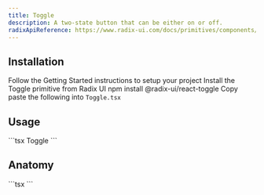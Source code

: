 ```yaml
---
title: Toggle
description: A two-state button that can be either on or off.
radixApiReference: https://www.radix-ui.com/docs/primitives/components/toggle#api-reference
---
```


<ComponentDemo name="Toggle" />

## <HeaderLink href="#installation">Installation</HeaderLink>

<Steps id="installation">

<Step className="inline-flex items-center gap-2 [&>p]:mt-0">
  Follow the
  <Link href={"/docs/getting-started"}>Getting Started</Link>
  instructions to setup your project
</Step>
<Step>Install the Toggle primitive from Radix UI</Step>
<CodeCopyBlock className="mt-2 py-4">npm install @radix-ui/react-toggle</CodeCopyBlock>
<Step>
  Copy paste the following into <Code>Toggle.tsx</Code>
</Step>
<ComponentSource name="Toggle" />

</Steps>

## <HeaderLink href="#usage">Usage</HeaderLink>

<CodeCopyBlock id="usage">
  ```tsx
  <Toggle>Toggle</Toggle>
  ```
</CodeCopyBlock>

## <HeaderLink href="#anatomy">Anatomy</HeaderLink>

<CodeBlock id="anatomy">
  ```tsx
  <Toggle />
  ```
</CodeBlock>
